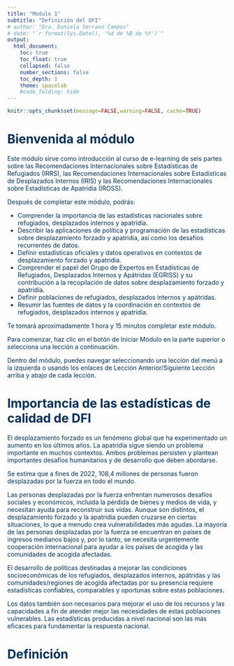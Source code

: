 ```yaml
---
title: "Modulo 1"
subtitle: "Definición del DFI"
# author: "Dra. Daniela Serrano Campos"
# date: "`r format(Sys.Date(), '%d de %B de %Y')`"
output:
  html_document:
    toc: true
    toc_float: true
    collapsed: false
    number_sections: false
    toc_depth: 1
    theme: spacelab
    #code_folding: hide
---
```

<style type="text/css">
.navbar {
  background-color: #0077C8; /* Cambia este valor para ajustar el color del cintillo */
    border-color: #0077C8; /* Opcional: cambia también el color del borde si es necesario */
}

TOC {
  color: #0077C8; 
}

.list-group-item.active, .list-group-item.active:focus, .list-group-item.active:hover {
    z-index: 2;
    color: #003057;
    background-color: #0077C8;
    border-color: #0077C8;
}


</style>

<div style="color: #003057;">

```r
knitr::opts_chunk$set(message=FALSE,warning=FALSE, cache=TRUE)
```

# Bienvenida al módulo

Este módulo sirve como introducción al curso de e-learning de seis partes sobre las Recomendaciones Internacionales sobre Estadísticas de Refugiados (IRRS), las Recomendaciones Internacionales sobre Estadísticas de Desplazados Internos (IRIS) y las Recomendaciones Internacionales sobre Estadísticas de Apatridia (IROSS).

Después de completar este módulo, podrás:

- Comprender la importancia de las estadísticas nacionales sobre refugiados, desplazados internos y apatridia.
- Describir las aplicaciones de política y programación de las estadísticas sobre desplazamiento forzado y apatridia, así como los desafíos recurrentes de datos.
- Definir estadísticas oficiales y datos operativos en contextos de desplazamiento forzado y apatridia.
- Comprender el papel del Grupo de Expertos en Estadísticas de Refugiados, Desplazados Internos y Apátridas (EGRISS) y su contribución a la recopilación de datos sobre desplazamiento forzado y apatridia.
- Definir poblaciones de refugiados, desplazados internos y apátridas.
- Resumir las fuentes de datos y la coordinación en contextos de refugiados, desplazados internos y apatridia.

Te tomará aproximadamente 1 hora y 15 minutos completar este módulo.

Para comenzar, haz clic en el botón de Iniciar Módulo en la parte superior o selecciona una lección a continuación.

Dentro del módulo, puedes navegar seleccionando una lección del menú a la izquierda o usando los enlaces de Lección Anterior/Siguiente Lección arriba y abajo de cada lección.

# Importancia de las estadísticas de calidad de DFI

El desplazamiento forzado es un fenómeno global que ha experimentado un aumento en los últimos años. La apatridia sigue siendo un problema importante en muchos contextos. Ambos problemas persisten y plantean importantes desafíos humanitarios y de desarrollo que deben abordarse.

Se estima que a fines de 2022, 108,4 millones de personas fueron desplazadas por la fuerza en todo el mundo.

Las personas desplazadas por la fuerza enfrentan numerosos desafíos sociales y económicos, incluida la pérdida de bienes y medios de vida, y necesitan ayuda para reconstruir sus vidas. Aunque son distintos, el desplazamiento forzado y la apatridia pueden cruzarse en ciertas situaciones, lo que a menudo crea vulnerabilidades más agudas. La mayoría de las personas desplazadas por la fuerza se encuentran en países de ingresos medianos bajos y, por lo tanto, se necesita urgentemente cooperación internacional para ayudar a los países de acogida y las comunidades de acogida afectadas.

El desarrollo de políticas destinadas a mejorar las condiciones socioeconómicas de los refugiados, desplazados internos, apátridas y las comunidades/regiones de acogida afectadas por su presencia requiere estadísticas confiables, comparables y oportunas sobre estas poblaciones.

Los datos también son necesarios para mejorar el uso de los recursos y las capacidades a fin de atender mejor las necesidades de estas poblaciones vulnerables. Las estadísticas producidas a nivel nacional son las más eficaces para fundamentar la respuesta nacional.

# Definición

